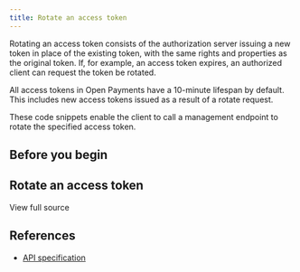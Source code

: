 ```yaml
---
title: Rotate an access token
---
```



Rotating an access token consists of the authorization server issuing a new token in place of the existing token, with the same rights and properties as the original token. If, for example, an access token expires, an authorized client can request the token be rotated.

All access tokens in Open Payments have a 10-minute lifespan by default. This includes new access tokens issued as a result of a rotate request.

These code snippets enable the client to call a management endpoint to rotate the specified access token.

## Before you begin

<Global />

## Rotate an access token

<Tabs>
<TabItem label='TypeScript'>
<Ts />

<ChunkedSnippet
  source='https://raw.githubusercontent.com/interledger/open-payments-snippets/main/token/token-rotate.ts'
  chunk='1'
/>

<ChunkedSnippet
  source='https://raw.githubusercontent.com/interledger/open-payments-snippets/main/token/token-rotate.ts'
  chunk='2'
/>

<ChunkedSnippet
  source='https://raw.githubusercontent.com/interledger/open-payments-snippets/main/token/token-rotate.ts'
  chunk='3'
/>

</TabItem>
</Tabs>

<p>
  <LinkOut href='https://github.com/interledger/open-payments-snippets/blob/main/token/token-rotate.ts'>
    View full source
  </LinkOut>
</p>

## References

- [API specification](/apis/auth-server/operations/post-token)
